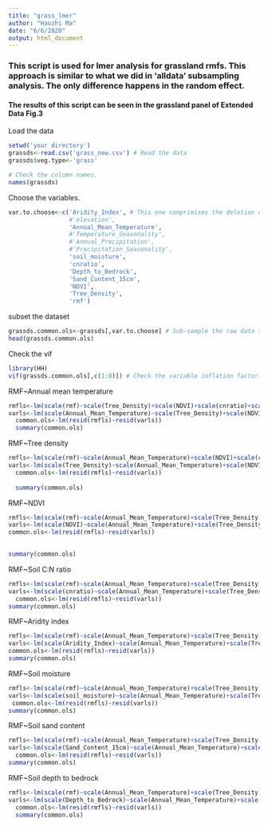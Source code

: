 ---
title: "grass_lmer"
author: "Haozhi Ma"
date: "6/6/2020"
output: html_document
---

### This script is used for lmer analysis for grassland rmfs. This approach is similar to what we did in 'alldata' subsampling analysis. The only difference happens in the random effect.
#### The results of this script can be seen in the grassland panel of Extended Data Fig.3
Load the data

```{R}
setwd('your directory')
grassds<-read.csv('grass_new.csv') # Read the data
grassds$veg.type<-'grass'

# Check the column names.
names(grassds)
```

Choose the variables.
```{R}
var.to.choose<-c('Aridity_Index', # This one comprimises the deletion of all precipitation related variables, to make the chosen variables comprehensive.
                 #'elevation',
                 'Annual_Mean_Temperature',
                 #'Temperature_Seasonality',
                 #'Annual_Precipitation',
                 #'Precipitation_Seasonality',
                 'soil_moisture',
                 'cnratio',
                 'Depth_to_Bedrock',
                 'Sand_Content_15cm',
                 'NDVI',
                 'Tree_Density',
                 'rmf')


```

subset the dataset
```{R}
grassds.common.ols<-grassds[,var.to.choose] # Sub-sample the raw data to reduce the satistical burden.
head(grassds.common.ols)

```

Check the vif
```{R}
library(HH)
vif(grassds.common.ols[,c(1:8)]) # Check the variable inflation factor. Here we set the threshold is 3.

```


RMF~Annual mean temperature

```{R}

rmfls<-lm(scale(rmf)~scale(Tree_Density)+scale(NDVI)+scale(cnratio)+scale(Aridity_Index)+scale(soil_moisture)+scale(Sand_Content_15cm)+scale(Depth_to_Bedrock),data = grassds) # Linear model is set.
varls<-lm(scale(Annual_Mean_Temperature)~scale(Tree_Density)+scale(NDVI)+scale(cnratio)+scale(Aridity_Index)+scale(soil_moisture)+scale(Sand_Content_15cm)+scale(Depth_to_Bedrock),data = grassds)
  common.ols<-lm(resid(rmfls)~resid(varls))
  summary(common.ols)

```

RMF~Tree density


```{R}
rmfls<-lm(scale(rmf)~scale(Annual_Mean_Temperature)+scale(NDVI)+scale(cnratio)+scale(Aridity_Index)+scale(soil_moisture)+scale(Sand_Content_15cm)+scale(Depth_to_Bedrock),data = grassds) # Linear model is set.
varls<-lm(scale(Tree_Density)~scale(Annual_Mean_Temperature)+scale(NDVI)+scale(cnratio)+scale(Aridity_Index)+scale(soil_moisture)+scale(Sand_Content_15cm)+scale(Depth_to_Bedrock),data = grassds)
  common.ols<-lm(resid(rmfls)~resid(varls))
  
  summary(common.ols)


```

RMF~NDVI


```{R}
rmfls<-lm(scale(rmf)~scale(Annual_Mean_Temperature)+scale(Tree_Density)+scale(cnratio)+scale(Aridity_Index)+scale(soil_moisture)+scale(Sand_Content_15cm)+scale(Depth_to_Bedrock),data = grassds) # Linear model is set.
varls<-lm(scale(NDVI)~scale(Annual_Mean_Temperature)+scale(Tree_Density)+scale(cnratio)+scale(Aridity_Index)+scale(soil_moisture)+scale(Sand_Content_15cm)+scale(Depth_to_Bedrock),data = grassds)
common.ols<-lm(resid(rmfls)~resid(varls))
  

summary(common.ols)


```

RMF~Soil C:N ratio

```{R}
rmfls<-lm(scale(rmf)~scale(Annual_Mean_Temperature)+scale(Tree_Density)+scale(NDVI)+scale(Aridity_Index)+scale(soil_moisture)+scale(Sand_Content_15cm)+scale(Depth_to_Bedrock),data = grassds) # Linear model is set.
varls<-lm(scale(cnratio)~scale(Annual_Mean_Temperature)+scale(Tree_Density)+scale(NDVI)+scale(Aridity_Index)+scale(soil_moisture)+scale(Sand_Content_15cm)+scale(Depth_to_Bedrock),data = grassds)
  common.ols<-lm(resid(rmfls)~resid(varls))
summary(common.ols)


```

RMF~Aridity index


```{R}
rmfls<-lm(scale(rmf)~scale(Annual_Mean_Temperature)+scale(Tree_Density)+scale(NDVI)+scale(cnratio)+scale(soil_moisture)+scale(Sand_Content_15cm)+scale(Depth_to_Bedrock),data = grassds) # Linear model is set.
varls<-lm(scale(Aridity_Index)~scale(Annual_Mean_Temperature)+scale(Tree_Density)+scale(NDVI)+scale(cnratio)+scale(soil_moisture)+scale(Sand_Content_15cm)+scale(Depth_to_Bedrock),data = grassds)
common.ols<-lm(resid(rmfls)~resid(varls))
summary(common.ols)


```

RMF~Soil moisture

```{R}
rmfls<-lm(scale(rmf)~scale(Annual_Mean_Temperature)+scale(Tree_Density)+scale(NDVI)+scale(cnratio)+scale(Aridity_Index)+scale(Sand_Content_15cm)+scale(Depth_to_Bedrock),data = grassds) # Linear model is set.
varls<-lm(scale(soil_moisture)~scale(Annual_Mean_Temperature)+scale(Tree_Density)+scale(NDVI)+scale(cnratio)+scale(Aridity_Index)+scale(Sand_Content_15cm)+scale(Depth_to_Bedrock),data = grassds)
 common.ols<-lm(resid(rmfls)~resid(varls))
summary(common.ols)


```

RMF~Soil sand content

```{R}
rmfls<-lm(scale(rmf)~scale(Annual_Mean_Temperature)+scale(Tree_Density)+scale(NDVI)+scale(cnratio)+scale(Aridity_Index)+scale(soil_moisture)+scale(Depth_to_Bedrock),data = grassds) # Linear model is set.
varls<-lm(scale(Sand_Content_15cm)~scale(Annual_Mean_Temperature)+scale(Tree_Density)+scale(NDVI)+scale(cnratio)+scale(Aridity_Index)+scale(soil_moisture)+scale(Depth_to_Bedrock),data = grassds)
  common.ols<-lm(resid(rmfls)~resid(varls))
summary(common.ols)


```
RMF~Soil depth to bedrock

```{R}

rmfls<-lm(scale(rmf)~scale(Annual_Mean_Temperature)+scale(Tree_Density)+scale(NDVI)+scale(cnratio)+scale(Aridity_Index)+scale(soil_moisture)+scale(Sand_Content_15cm),data = grassds) # Linear model is set.
varls<-lm(scale(Depth_to_Bedrock)~scale(Annual_Mean_Temperature)+scale(Tree_Density)+scale(NDVI)+scale(cnratio)+scale(Aridity_Index)+scale(soil_moisture)+scale(Sand_Content_15cm),data = grassds)
  common.ols<-lm(resid(rmfls)~resid(varls))
  summary(common.ols)

```


